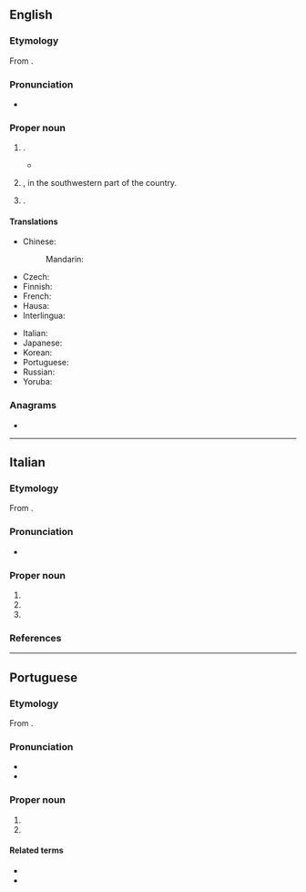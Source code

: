 {{also|lagos}}
==English==
{{wikipedia}}

===Etymology===
From {{bor|en|pt|Lagos|lit=lakes}}.

===Pronunciation===
* {{a|Nigeria|UK}} {{IPA|en|/ˈleɪɡɒs/}}

===Proper noun===
{{en-proper noun}}

# {{place|en|major city/former capital|c/Nigeria}}.
#* {{quote-book|en|year=2020|author=[[w:Abi Daré|Abi Daré]]|title=The Girl With The Louding Voice|publisher=Sceptre|page=120|passage=‘'''Lagos''' is just a noise-making place with too much light and glass.’}}
# {{place|en|state|c/Nigeria}}, in the southwestern part of the country.
# {{place|en|city/and/municipality|dist/Faro|c/Portugal}}.

====Translations====
{{trans-top|former capital of Nigeria}}
* Chinese:
*: Mandarin: {{t|cmn|拉哥斯|tr=Lāgēsī|sc=Hani}}
* Czech: {{t|cs|Lagos|m}}
* Finnish: {{t|fi|Lagos}}
* French: {{t+|fr|Lagos}}
* Hausa: {{t|ha|Ikko}}
* Interlingua: {{t|ia|Lagos}}
{{trans-mid}}
* Italian: {{t|it|Lagos|f}}
* Japanese: {{t|ja|ラゴス|tr=Ragosu|sc=Jpan}}
* Korean: {{t|ko|^라고스}}
* Portuguese: {{t+|pt|Lagos}}
* Russian: {{t+|ru|Ла́гос|m}}
* Yoruba: {{t|yo|Èkó}}
{{trans-bottom}}

===Anagrams===
* {{anagrams|en|a=aglos|Glosa|Golas|algos|gaols|goals}}

----

==Italian==
{{wikipedia|lang=it}}

===Etymology===
From {{bor|it|pt|Lagos|lit=lakes}}.

===Pronunciation===
* {{it-IPA|Làgos|ref={{R:it:DiPI}}}}

===Proper noun===
{{it-proper noun}}

# {{place|it|major city/former capital|c/Nigeria}}
# {{place|it|state|c/Nigeria}}
# {{place|it|city/and/municipality|dist/Faro|c/Portugal}}

===References===
<references />

----

==Portuguese==

===Etymology===
From {{m|pt|lagos||lakes}}.

===Pronunciation===
{{pt-IPA}}
* {{audio|pt|Pt-pt Lagos FF.ogg|Audio (Portugal)}}
* {{homophones|pt|lagos}}

===Proper noun===
{{pt-proper noun}}

# {{place|pt|major city/former capital|c/Nigeria|t1=Lagos}}
# {{place|pt|city/and/municipality|dist/Faro|c/Portugal|t1=Lagos}}

====Related terms====
* {{l|pt|lacobrigense}}
* {{l|pt|lagosiano}}